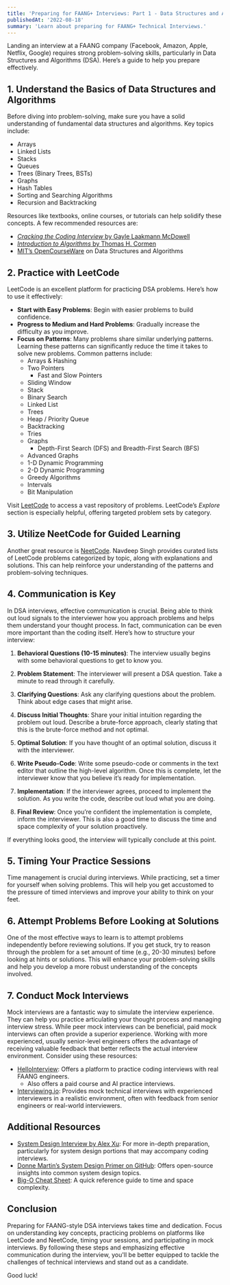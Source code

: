 ```yaml
---
title: 'Preparing for FAANG+ Interviews: Part 1 - Data Structures and Algorithms'
publishedAt: '2022-08-18'
summary: 'Learn about preparing for FAANG+ Technical Interviews.'
---
```


Landing an interview at a FAANG company (Facebook, Amazon, Apple, Netflix, Google) requires strong problem-solving skills, particularly in Data Structures and Algorithms (DSA). Here’s a guide to help you prepare effectively.

## 1. Understand the Basics of Data Structures and Algorithms

Before diving into problem-solving, make sure you have a solid understanding of fundamental data structures and algorithms. Key topics include:

- Arrays
- Linked Lists
- Stacks
- Queues
- Trees (Binary Trees, BSTs)
- Graphs
- Hash Tables
- Sorting and Searching Algorithms
- Recursion and Backtracking

Resources like textbooks, online courses, or tutorials can help solidify these concepts. A few recommended resources are:

- [*Cracking the Coding Interview* by Gayle Laakmann McDowell](https://a.co/d/3G0TMbc)
- [*Introduction to Algorithms* by Thomas H. Cormen](https://a.co/d/82A74ur)
- [MIT’s OpenCourseWare](https://ocw.mit.edu/courses/electrical-engineering-and-computer-science/6-006-introduction-to-algorithms-fall-2011/) on Data Structures and Algorithms

## 2. Practice with LeetCode

LeetCode is an excellent platform for practicing DSA problems. Here’s how to use it effectively:

- **Start with Easy Problems**: Begin with easier problems to build confidence.
- **Progress to Medium and Hard Problems**: Gradually increase the difficulty as you improve.
- **Focus on Patterns**: Many problems share similar underlying patterns. Learning these patterns can significantly reduce the time it takes to solve new problems. Common patterns include:
  - Arrays & Hashing
  - Two Pointers
    - Fast and Slow Pointers
  - Sliding Window
  - Stack
  - Binary Search
  - Linked List
  - Trees
  - Heap / Priority Queue
  - Backtracking
  - Tries
  - Graphs
    - Depth-First Search (DFS) and Breadth-First Search (BFS)
  - Advanced Graphs
  - 1-D Dynamic Programming
  - 2-D Dynamic Programming
  - Greedy Algorithms
  - Intervals
  - Bit Manipulation

Visit [LeetCode](https://leetcode.com) to access a vast repository of problems. LeetCode’s *Explore* section is especially helpful, offering targeted problem sets by category.

## 3. Utilize NeetCode for Guided Learning

Another great resource is [NeetCode](https://neetcode.io/practice). Navdeep Singh provides curated lists of LeetCode problems categorized by topic, along with explanations and solutions. This can help reinforce your understanding of the patterns and problem-solving techniques.

## 4. Communication is Key

In DSA interviews, effective communication is crucial. Being able to think out loud signals to the interviewer how you approach problems and helps them understand your thought process. In fact, communication can be even more important than the coding itself. Here’s how to structure your interview:

1. **Behavioral Questions (10-15 minutes)**: The interview usually begins with some behavioral questions to get to know you.
  
2. **Problem Statement**: The interviewer will present a DSA question. Take a minute to read through it carefully.

3. **Clarifying Questions**: Ask any clarifying questions about the problem. Think about edge cases that might arise.

4. **Discuss Initial Thoughts**: Share your initial intuition regarding the problem out loud. Describe a brute-force approach, clearly stating that this is the brute-force method and not optimal.

5. **Optimal Solution**: If you have thought of an optimal solution, discuss it with the interviewer. 

6. **Write Pseudo-Code**: Write some pseudo-code or comments in the text editor that outline the high-level algorithm. Once this is complete, let the interviewer know that you believe it’s ready for implementation.

7. **Implementation**: If the interviewer agrees, proceed to implement the solution. As you write the code, describe out loud what you are doing.

8. **Final Review**: Once you’re confident the implementation is complete, inform the interviewer. This is also a good time to discuss the time and space complexity of your solution proactively.

If everything looks good, the interview will typically conclude at this point.

## 5. Timing Your Practice Sessions

Time management is crucial during interviews. While practicing, set a timer for yourself when solving problems. This will help you get accustomed to the pressure of timed interviews and improve your ability to think on your feet.

## 6. Attempt Problems Before Looking at Solutions

One of the most effective ways to learn is to attempt problems independently before reviewing solutions. If you get stuck, try to reason through the problem for a set amount of time (e.g., 20-30 minutes) before looking at hints or solutions. This will enhance your problem-solving skills and help you develop a more robust understanding of the concepts involved.

## 7. Conduct Mock Interviews

Mock interviews are a fantastic way to simulate the interview experience. They can help you practice articulating your thought process and managing interview stress. While peer mock interviews can be beneficial, paid mock interviews can often provide a superior experience. Working with more experienced, usually senior-level engineers offers the advantage of receiving valuable feedback that better reflects the actual interview environment. Consider using these resources:

- [HelloInterview](https://hellointerview.com): Offers a platform to practice coding interviews with real FAANG engineers.
  - Also offers a paid course and AI practice interviews.
- [Interviewing.io](https://interviewing.io): Provides mock technical interviews with experienced interviewers in a realistic environment, often with feedback from senior engineers or real-world interviewers.

## Additional Resources

- [System Design Interview by Alex Xu](https://www.amazon.com/System-Design-Interview-insiders-Second/dp/B08CMF2CQF): For more in-depth preparation, particularly for system design portions that may accompany coding interviews.
- [Donne Martin’s System Design Primer on GitHub](https://github.com/donnemartin/system-design-primer): Offers open-source insights into common system design topics.
- [Big-O Cheat Sheet](https://www.bigocheatsheet.com/): A quick reference guide to time and space complexity.

## Conclusion

Preparing for FAANG-style DSA interviews takes time and dedication. Focus on understanding key concepts, practicing problems on platforms like LeetCode and NeetCode, timing your sessions, and participating in mock interviews. By following these steps and emphasizing effective communication during the interview, you'll be better equipped to tackle the challenges of technical interviews and stand out as a candidate.

Good luck!